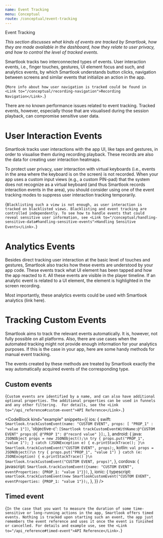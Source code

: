 ```yaml
---
name: Event Tracking
menu: Conceptual
route: /conceptual/event-tracking
---
```



<TextBlock kind='title'>Event Tracking</TextBlock>

*This section discusses what kinds of events are tracked by Smartlook, how they are made available in the dashboard, how they relate to user privacy, and how to control the level of tracked events.*

Smartlook tracks two interconnected types of events. User interaction events, i.e., finger touches, gestures, UI element focus and such, and analytics events, by which Smartlook understands button clicks, navigation between screens and similar events that initialize an action in the app.

<TextBlock kind="note">{`
More info about how user navigation is tracked could be found in <Link to="/conceptual/recording-navigation">Recording Navigation</Link>.
`}</TextBlock>

There are no known performance issues related to event tracking. Tracked events, however, especially those that are visualised during the session playback, can compromise sensitive user data.

# User Interaction Events

Smartlook tracks user interactions with the app UI, like taps and gestures, in order to visualise them during recording playback. These records are also the data for creating user interaction heatmaps.

To protect user privacy, user interaction with virtual keyboards (i.e., events in the area where the keyboard is on the screen) is not recorded. When your app uses a custom input views (e.g., a custom PIN-pad) that the system does not recognize as a virtual keyboard (and thus Smartlook records interaction events in the area), you should consider using one of the event tracking modes to suppress user interaction tracking temporarily.

<TextBlock kind="important">{`
Blacklisting such a view is not enough, as user interaction is tracked on blacklisted views. Blacklisting and event tracking are controlled independently. To see how to handle events that could reveal sensitive user information, see <Link to="/conceptual/handling-sensitive-data#handling-sensitive-events">Handling Sensitive Events</Link>.
`}</TextBlock>

# Analytics Events

Besides direct tracking user interaction at the basic level of touches and gestures, Smartlook also tracks how these events are understood by your app code. These events track what UI element has been tapped and how the app reacted to it. All these events are visible in the player timeline. If an analytic event is related to a UI element, the element is highlighted in the screen recording.

Most importantly, these analytics events could be used with Smartlook analytics (link here).

# Tracking Custom Events

Smartlook aims to track the relevant events automatically. It is, however, not fully possible on all platforms. Also, there are use cases when the automated tracking might not provide enough information for your analytics purposes. If this is the case in your app, here are some handy methods for manual event tracking.

The events created by these methods are treated by Smartlook exactly the way automatically acquired events of the corresponding type.

## Custom events

<TextBlock>{`
Custom events are identified by a name, and can also have additional optional properties. The additional properties can be used in funnels and any other filtering.  For details, see the <Link to="/api_reference#custom-event">API Reference</Link>.
`}</TextBlock>
 
<CodeBlock kind="example"
    snippets={{
      ios: {
        swift: `
Smartlook.trackCustomEvent(name: "CUSTOM EVENT", props: [ "PROP_1" : "value 1"])
`,
        'objective-c': `
[Smartlook trackCustomEventWithName:@"CUSTOM EVENT" props:@{ @"PROP 1": @"record value" }];
      `,
    },
    android: {
      java: `
JSONObject props = new JSONObject();\n
try {
    props.put("PROP_1", "value 1");
} catch (JSONException e) {
    e.printStackTrace();
}\n
Smartlook.trackCustomEvent("CUSTOM EVENT", props);
      `,
      kotlin: `
val props = JSONObject()\n
try {
  props.put("PROP_1", "value 1")
} catch (e: JSONException) {
    e.printStackTrace()
}\n
Smartlook.trackCustomEvent("CUSTOM EVENT, props)"
      `,
    },
    cordova: {
      javascript: `
Smartlook.trackCustomEvent({name: "CUSTOM EVENT", eventProperties: {PROP_1: "value 1"}})
      `,
    },
    ionic: {
      typescript: `
smartlook.trackCustomEvent(new SmartlookCustomEvent("CUSTOM EVENT", eventProperties: {PROP_1: "value 1"});
      `,
    },
  }}
/>


## Timed event

<TextBlock>{`
In the case that you want to measure the duration of some time-sensitive or long-running actions in the app, Smartlook offers timed events. Nothing is tracked upon starting such an event, the app just remembers the event reference and uses it once the event is finished or cancelled. For details and example use, see the <Link to="/api_reference#timed-event">API Reference</Link>.
`}</TextBlock>
